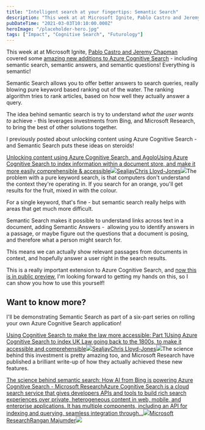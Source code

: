 ```yaml
---
title: "Intelligent search at your fingertips: Semantic Search"
description: "This week at at Microsoft Ignite, Pablo Castro and Jeremy Chapman [https://myignite.microsoft"
pubDateTime: "2021-03-03T10:10:00.000Z"
heroImage: "/placeholder-hero.jpg"
tags: ["Impact", "Cognitive Search", "Futurology"]
---
```


This week at at Microsoft Ignite, [Pablo Castro and Jeremy Chapman](https://myignite.microsoft.com/sessions/cb258175-2e65-49fe-919c-23c88dca54c7?source=sessions) covered some [amazing new additions to Azure Cognitive Search](https://techcommunity.microsoft.com/t5/azure-ai/introducing-semantic-search-bringing-more-meaningful-results-to/ba-p/2175636) - including semantic search, semantic answers, and semantic questions! Everything is semantic!

Semantic Search allows you to offer better answers to search queries, really blowing pure keyword based ranking out of the water. The ranking algorithm tries to rank articles, based on how well they actually answer a query.

The idea behind semantic search is try to understand _what the user wants to_ achieve - this leverages investments from Bing, and Microsoft Research, to bring the best of other solutions together.

I previously posted about unlocking content using Azure Cognitive Search - and Semantic Search puts these ideas on steroids!

[Unlocking content using Azure Cognitive Search, and AgoloUsing Azure Cognitive Search to index information within a document store, and make it more easily comprehensible & accessible![](https://sealjay.com/favicon.png)SealjayChris Lloyd-Jones![](/images/2021/02/cogsearchmain-1.png)](https://sealjay.com/unlocking-content-with-summaries-and-insight/)The problem with a pure keyword search, is that computers don't understand the context they're operating in. If you search for an orange, you'll get results for the fruit, mixed in with the colour.

For a single keyword, that's fine - but semantic search really helps with areas that get much more difficult.

Semantic Search makes it possible to understand links across text in a document, adding Semantic Answers -  allowing you to identify answers in a passage, or maybe figure out the questions that a document is posing, and therefore what a person might search for.

This means we can actually show relevant passages from documents in context, and hopefully answer a user right in the search results.

This is a really important extension to Azure Cognitive Search, and [now this is in public preview](https://docs.microsoft.com/en-gb/azure/search/semantic-search-overview), I'm looking forward to getting my hands on this, so I can show you how to use this yourself!

## Want to know more?

I'll be demonstrating Semantic Search as part of a six-part series on rolling your own Azure Cognitive Search application!

[Using Cognitive Search to make the law more accessible: Part 1Using Azure Cognitive Search to index UK Law going back to the 1800s, to make it accessible and comprehensible![](https://sealjay.com/favicon.png)SealjayChris Lloyd-Jones![](https://images.unsplash.com/photo-1521587760476-6c12a4b040da?crop=entropy&cs=tinysrgb&fit=max&fm=jpg&ixid=MXwxMTc3M3wwfDF8c2VhcmNofDE3fHxsYXd8ZW58MHx8fA&ixlib=rb-1.2.1&q=80&w=2000)](https://sealjay.com/cognitive-search-law-part1-indexer/)The science behind this investment is pretty amazing too, and Microsoft Research have published a brilliant write-up of how they actually achieved these new features.

[The science behind semantic search: How AI from Bing is powering Azure Cognitive Search - Microsoft ResearchAzure Cognitive Search is a cloud search service that gives developers APIs and tools to build rich search experiences over private, heterogeneous content in web, mobile, and enterprise applications. It has multiple components, including an API for indexing and querying, seamless integration through…![](https://img-prod-cms-rt-microsoft-com.akamaized.net/cms/api/am/imageFileData/RE1Mu3b?ver=5c31)Microsoft ResearchRangan Majumder![](https://www.microsoft.com/en-us/research/uploads/prod/2021/03/1400x788_semantic_search_still_no_logo-scaled.jpg)](https://www.microsoft.com/en-us/research/blog/the-science-behind-semantic-search-how-ai-from-bing-is-powering-azure-cognitive-search/)
